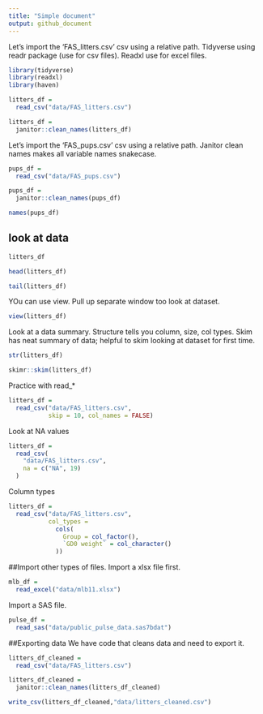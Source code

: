 ```yaml
---
title: "Simple document"
output: github_document
---
```



Let's import the 'FAS_litters.csv' csv using a relative path. Tidyverse using readr package (use for csv files). Readxl use for excel files.


```r
library(tidyverse)
library(readxl)
library(haven)
```

```r
litters_df =
  read_csv("data/FAS_litters.csv")

litters_df =
  janitor::clean_names(litters_df)
```

Let's import the 'FAS_pups.csv' csv using a relative path. Janitor clean names makes all variable names snakecase.

```r
pups_df = 
  read_csv("data/FAS_pups.csv")

pups_df = 
  janitor::clean_names(pups_df)

names(pups_df)
```


## look at data

```r
litters_df

head(litters_df)

tail(litters_df)
```

YOu can use view. Pull up separate window too look at dataset.

```r
view(litters_df)
```


Look at a data summary. Structure tells you column, size, col types. Skim has neat summary of data; helpful to skim looking at dataset for first time.
```r
str(litters_df)

skimr::skim(litters_df)
```

Practice with read_*
```r
litters_df = 
  read_csv("data/FAS_litters.csv",
           skip = 10, col_names = FALSE)
```

Look at NA values
```r
litters_df = 
  read_csv(
    "data/FAS_litters.csv",
    na = c("NA", 19)
  )
```

Column types
```r
litters_df = 
  read_csv("data/FAS_litters.csv",
           col_types = 
             cols(
               Group = col_factor(),
               `GD0 weight` = col_character()
             ))
```

##Import other types of files.
Import a xlsx file first.

```r
mlb_df = 
  read_excel("data/mlb11.xlsx")
```

Import a SAS file.
```r
pulse_df = 
  read_sas("data/public_pulse_data.sas7bdat")
```

##Exporting data
We have code that cleans data and need to export it.

```r
litters_df_cleaned = 
  read_csv("data/FAS_litters.csv")

litters_df_cleaned = 
  janitor::clean_names(litters_df_cleaned)

write_csv(litters_df_cleaned,"data/litters_cleaned.csv")
```



